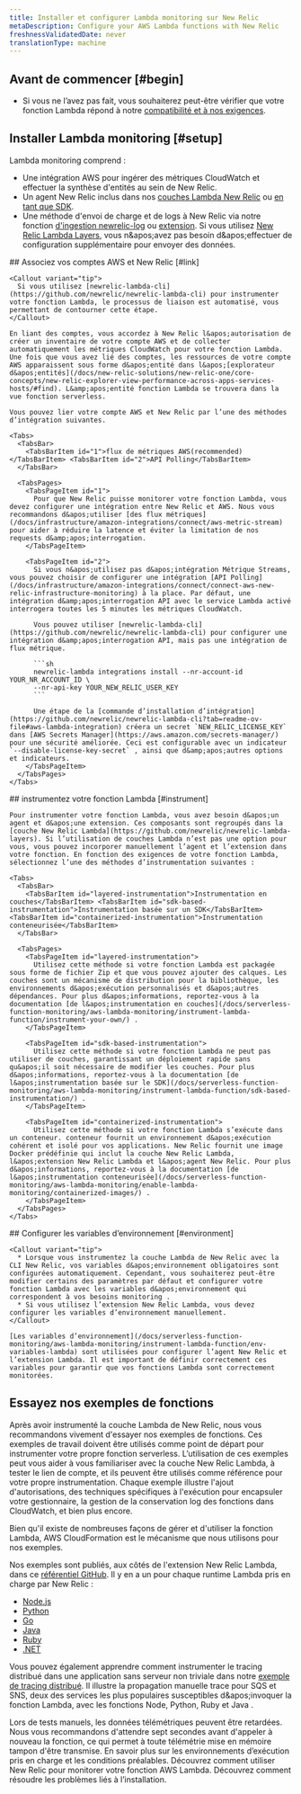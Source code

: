 ```yaml
---
title: Installer et configurer Lambda monitoring sur New Relic
metaDescription: Configure your AWS Lambda functions with New Relic
freshnessValidatedDate: never
translationType: machine
---
```


## Avant de commencer [#begin]

* Si vous ne l’avez pas fait, vous souhaiterez peut-être vérifier que votre fonction Lambda répond à notre [compatibilité et à nos exigences](/docs/serverless-function-monitoring/aws-lambda-monitoring/instrument-lambda-function/compatibility-requirement-lambda-monitoring).

## Installer Lambda monitoring [#setup]

Lambda monitoring comprend :

* Une intégration AWS pour ingérer des métriques CloudWatch et effectuer la synthèse d&apos;entités au sein de New Relic.
* Un agent New Relic inclus dans nos [couches Lambda New Relic](https://github.com/newrelic/newrelic-lambda-layers) ou [en tant que SDK](/docs/serverless-function-monitoring/aws-lambda-monitoring/instrument-lambda-function/sdk-based-instrumentation).
* Une méthode d&apos;envoi de charge et de logs à New Relic via notre fonction [d&apos;ingestion newrelic-log](https://github.com/newrelic/aws-log-ingestion) ou [extension](https://github.com/newrelic/newrelic-lambda-extension). Si vous utilisez [New Relic Lambda Layers](https://github.com/newrelic/newrelic-lambda-layers), vous n&amp;apos;avez pas besoin d&amp;apos;effectuer de configuration supplémentaire pour envoyer des données.

<Steps>
  <Step>
    ## Associez vos comptes AWS et New Relic [#link]

    <Callout variant="tip">
      Si vous utilisez [newrelic-lambda-cli](https://github.com/newrelic/newrelic-lambda-cli) pour instrumenter votre fonction Lambda, le processus de liaison est automatisé, vous permettant de contourner cette étape.
    </Callout>

    En liant des comptes, vous accordez à New Relic l&apos;autorisation de créer un inventaire de votre compte AWS et de collecter automatiquement les métriques CloudWatch pour votre fonction Lambda. Une fois que vous avez lié des comptes, les ressources de votre compte AWS apparaissent sous forme d&apos;entité dans l&apos;[explorateur d&apos;entités](/docs/new-relic-solutions/new-relic-one/core-concepts/new-relic-explorer-view-performance-across-apps-services-hosts/#find). L&amp;apos;entité fonction Lambda se trouvera dans la vue fonction serverless.

    Vous pouvez lier votre compte AWS et New Relic par l’une des méthodes d’intégration suivantes.

    <Tabs>
      <TabsBar>
        <TabsBarItem id="1">flux de métriques AWS(recommended)</TabsBarItem> <TabsBarItem id="2">API Polling</TabsBarItem>
      </TabsBar>

      <TabsPages>
        <TabsPageItem id="1">
          Pour que New Relic puisse monitorer votre fonction Lambda, vous devez configurer une intégration entre New Relic et AWS. Nous vous recommandons d&apos;utiliser [des flux métriques](/docs/infrastructure/amazon-integrations/connect/aws-metric-stream) pour aider à réduire la latence et éviter la limitation de nos requests d&amp;apos;interrogation.
        </TabsPageItem>

        <TabsPageItem id="2">
          Si vous n&apos;utilisez pas d&apos;intégration Métrique Streams, vous pouvez choisir de configurer une intégration [API Polling](/docs/infrastructure/amazon-integrations/connect/connect-aws-new-relic-infrastructure-monitoring) à la place. Par défaut, une intégration d&amp;apos;interrogation API avec le service Lambda activé interrogera toutes les 5 minutes les métriques CloudWatch.

          Vous pouvez utiliser [newrelic-lambda-cli](https://github.com/newrelic/newrelic-lambda-cli) pour configurer une intégration d&amp;apos;interrogation API, mais pas une intégration de flux métrique.

          ```sh
          newrelic-lambda integrations install --nr-account-id YOUR_NR_ACCOUNT_ID \
          --nr-api-key YOUR_NEW_RELIC_USER_KEY
          ```

          Une étape de la [commande d’installation d’intégration](https://github.com/newrelic/newrelic-lambda-cli?tab=readme-ov-file#aws-lambda-integration) créera un secret `NEW_RELIC_LICENSE_KEY` dans [AWS Secrets Manager](https://aws.amazon.com/secrets-manager/) pour une sécurité améliorée. Ceci est configurable avec un indicateur `--disable-license-key-secret` , ainsi que d&amp;apos;autres options et indicateurs.
        </TabsPageItem>
      </TabsPages>
    </Tabs>
  </Step>

  <Step>
    ## instrumentez votre fonction Lambda [#instrument]

    Pour instrumenter votre fonction Lambda, vous avez besoin d&apos;un agent et d&apos;une extension. Ces composants sont regroupés dans la [couche New Relic Lambda](https://github.com/newrelic/newrelic-lambda-layers). Si l’utilisation de couches Lambda n’est pas une option pour vous, vous pouvez incorporer manuellement l’agent et l’extension dans votre fonction. En fonction des exigences de votre fonction Lambda, sélectionnez l’une des méthodes d’instrumentation suivantes :

    <Tabs>
      <TabsBar>
        <TabsBarItem id="layered-instrumentation">Instrumentation en couches</TabsBarItem> <TabsBarItem id="sdk-based-instrumentation">Instrumentation basée sur un SDK</TabsBarItem> <TabsBarItem id="containerized-instrumentation">Instrumentation conteneurisée</TabsBarItem>
      </TabsBar>

      <TabsPages>
        <TabsPageItem id="layered-instrumentation">
          Utilisez cette méthode si votre fonction Lambda est packagée sous forme de fichier Zip et que vous pouvez ajouter des calques. Les couches sont un mécanisme de distribution pour la bibliothèque, les environnements d&apos;exécution personnalisés et d&apos;autres dépendances. Pour plus d&apos;informations, reportez-vous à la documentation [de l&apos;instrumentation en couches](/docs/serverless-function-monitoring/aws-lambda-monitoring/instrument-lambda-function/instrument-your-own/) .
        </TabsPageItem>

        <TabsPageItem id="sdk-based-instrumentation">
          Utilisez cette méthode si votre fonction Lambda ne peut pas utiliser de couches, garantissant un déploiement rapide sans qu&apos;il soit nécessaire de modifier les couches. Pour plus d&apos;informations, reportez-vous à la documentation [de l&apos;instrumentation basée sur le SDK](/docs/serverless-function-monitoring/aws-lambda-monitoring/instrument-lambda-function/sdk-based-instrumentation/) .
        </TabsPageItem>

        <TabsPageItem id="containerized-instrumentation">
          Utilisez cette méthode si votre fonction Lambda s’exécute dans un conteneur. conteneur fournit un environnement d&apos;exécution cohérent et isolé pour vos applications. New Relic fournit une image Docker prédéfinie qui inclut la couche New Relic Lambda, l&apos;extension New Relic Lambda et l&apos;agent New Relic. Pour plus d&apos;informations, reportez-vous à la documentation [de l&apos;instrumentation conteneurisée](/docs/serverless-function-monitoring/aws-lambda-monitoring/enable-lambda-monitoring/containerized-images/) .
        </TabsPageItem>
      </TabsPages>
    </Tabs>
  </Step>

  <Step>
    ## Configurer les variables d’environnement [#environment]

    <Callout variant="tip">
      * Lorsque vous instrumentez la couche Lambda de New Relic avec la CLI New Relic, vos variables d&apos;environnement obligatoires sont configurées automatiquement. Cependant, vous souhaiterez peut-être modifier certains des paramètres par défaut et configurer votre fonction Lambda avec les variables d&apos;environnement qui correspondent à vos besoins monitoring .
      * Si vous utilisez l’extension New Relic Lambda, vous devez configurer les variables d’environnement manuellement.
    </Callout>

    [Les variables d’environnement](/docs/serverless-function-monitoring/aws-lambda-monitoring/instrument-lambda-function/env-variables-lambda) sont utilisées pour configurer l’agent New Relic et l’extension Lambda. Il est important de définir correctement ces variables pour garantir que vos fonctions Lambda sont correctement monitorées.
  </Step>
</Steps>

## Essayez nos exemples de fonctions

Après avoir instrumenté la couche Lambda de New Relic, nous vous recommandons vivement d&apos;essayer nos exemples de fonctions. Ces exemples de travail doivent être utilisés comme point de départ pour instrumenter votre propre fonction serverless. L’utilisation de ces exemples peut vous aider à vous familiariser avec la couche New Relic Lambda, à tester le lien de compte, et ils peuvent être utilisés comme référence pour votre propre instrumentation. Chaque exemple illustre l&apos;ajout d&apos;autorisations, des techniques spécifiques à l&apos;exécution pour encapsuler votre gestionnaire, la gestion de la conservation log des fonctions dans CloudWatch, et bien plus encore.

Bien qu&apos;il existe de nombreuses façons de gérer et d&apos;utiliser la fonction Lambda, AWS CloudFormation est le mécanisme que nous utilisons pour nos exemples.

Nos exemples sont publiés, aux côtés de l&apos;extension New Relic Lambda, dans ce [référentiel GitHub](https://github.com/newrelic/newrelic-lambda-extension). Il y en a un pour chaque runtime Lambda pris en charge par New Relic :

* [Node.js](https://github.com/newrelic/newrelic-lambda-extension/tree/main/examples/sam/node)
* [Python](https://github.com/newrelic/newrelic-lambda-extension/tree/main/examples/sam/python)
* [Go](https://github.com/newrelic/newrelic-lambda-extension/tree/main/examples/sam/go)
* [Java](https://github.com/newrelic/newrelic-lambda-extension/tree/main/examples/sam/java)
* [Ruby](https://github.com/newrelic/newrelic-lambda-extension/tree/main/examples/sam/ruby)
* [.NET](https://github.com/newrelic/newrelic-lambda-extension/tree/main/examples/sam/dotnet)

Vous pouvez également apprendre comment instrumenter le tracing distribué dans une application sans serveur non triviale dans notre [exemple de tracing distribué](https://github.com/newrelic/newrelic-lambda-extension/tree/main/examples/sam/distributedtracing). Il illustre la propagation manuelle trace pour SQS et SNS, deux des services les plus populaires susceptibles d&amp;apos;invoquer la fonction Lambda, avec les fonctions Node, Python, Ruby et Java .

<Callout variant="tip">
  Lors de tests manuels, les données télémétriques peuvent être retardées. Nous vous recommandons d&apos;attendre sept secondes avant d&apos;appeler à nouveau la fonction, ce qui permet à toute télémétrie mise en mémoire tampon d&apos;être transmise.
</Callout>

<DocTiles>
  <DocTile title="Compatibility and requirement" path="/docs/serverless-function-monitoring/aws-lambda-monitoring/instrument-lambda-function/compatibility-requirement-lambda-monitoring">En savoir plus sur les environnements d’exécution pris en charge et les conditions préalables.</DocTile> <DocTile title="Data and UI" path="/docs/serverless-function-monitoring/aws-lambda-monitoring/ui-data/understand-lambda-monitoring-ui/">Découvrez comment utiliser New Relic pour monitorer votre fonction AWS Lambda.</DocTile> <DocTile title="Troubleshooting" path="/docs/serverless-function-monitoring/aws-lambda-monitoring/troubleshooting">Découvrez comment résoudre les problèmes liés à l’installation.</DocTile>
</DocTiles>